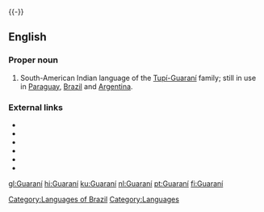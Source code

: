{{interwiktionary|code=gn}}
{{see|guaraní}}
{{-}}
==English==
{{wikipedia}}

===Proper noun===
{{en-proper noun}}

# South-American Indian language of the [[w:Tupi-Guarani|Tupí-Guaraní]] family; still in use in [[Paraguay]], [[Brazil]] and [[Argentina]].

===External links===
* {{ethnologue|lang=Paraguayan Guaraní|code=gug}}
* {{ethnologue|lang=Aché|code=guq}}
* {{ethnologue|lang=Chiripá|code=nhd}}
* {{ethnologue|lang=Mbyá Guaraní|code=gun}}
* {{ethnologue|lang=Eastern Bolivian Guaraní|code=gui}}
* {{ethnologue|lang=Western Bolivian Guaraní|code=gnw}}

[[Category:Languages of Brazil]]
[[Category:Languages]]

[[gl:Guaraní]]
[[hi:Guaraní]]
[[ku:Guaraní]]
[[nl:Guaraní]]
[[pt:Guaraní]]
[[fi:Guaraní]]